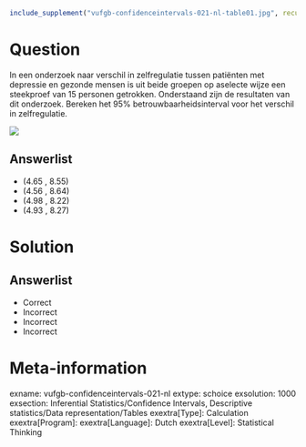 ```{r, echo = FALSE, results = "hide"}
include_supplement("vufgb-confidenceintervals-021-nl-table01.jpg", recursive = TRUE)
```

Question
========
  
In een onderzoek naar verschil in zelfregulatie tussen patiënten met depressie en gezonde mensen is uit beide groepen op aselecte wijze een steekproef van 15 personen getrokken. Onderstaand zijn de resultaten van dit onderzoek. Bereken het 95% betrouwbaarheidsinterval voor het verschil in zelfregulatie. 

![](vufgb-confidenceintervals-021-nl-table01.jpg)
  
Answerlist
----------
* (4.65 , 8.55)
* (4.56 , 8.64)
* (4.98 , 8.22) 
* (4.93 , 8.27)

Solution
========

Answerlist
----------
* Correct
* Incorrect
* Incorrect
* Incorrect

Meta-information
================
exname: vufgb-confidenceintervals-021-nl
extype: schoice
exsolution: 1000
exsection: Inferential Statistics/Confidence Intervals, Descriptive statistics/Data representation/Tables
exextra[Type]: Calculation
exextra[Program]: 
exextra[Language]: Dutch
exextra[Level]: Statistical Thinking